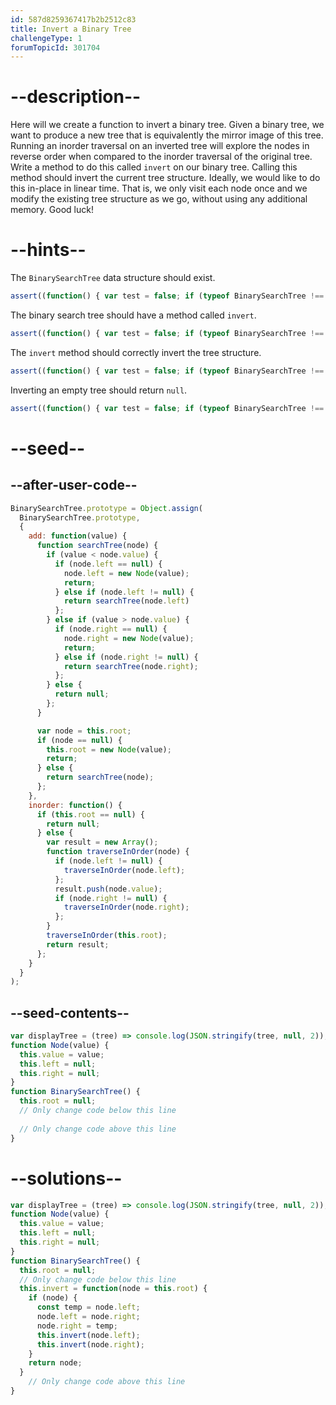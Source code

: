 ```yaml
---
id: 587d8259367417b2b2512c83
title: Invert a Binary Tree
challengeType: 1
forumTopicId: 301704
---
```


# --description--

Here will we create a function to invert a binary tree. Given a binary tree, we want to produce a new tree that is equivalently the mirror image of this tree. Running an inorder traversal on an inverted tree will explore the nodes in reverse order when compared to the inorder traversal of the original tree. Write a method to do this called `invert` on our binary tree. Calling this method should invert the current tree structure. Ideally, we would like to do this in-place in linear time. That is, we only visit each node once and we modify the existing tree structure as we go, without using any additional memory. Good luck!

# --hints--

The `BinarySearchTree` data structure should exist.

```js
assert((function() { var test = false; if (typeof BinarySearchTree !== 'undefined') { test = new BinarySearchTree() }; return (typeof test == 'object')})());
```

The binary search tree should have a method called `invert`.

```js
assert((function() { var test = false; if (typeof BinarySearchTree !== 'undefined') { test = new BinarySearchTree() } else { return false; }; return (typeof test.invert == 'function')})());
```

The `invert` method should correctly invert the tree structure.

```js
assert((function() { var test = false; if (typeof BinarySearchTree !== 'undefined') { test = new BinarySearchTree() } else { return false; }; if (typeof test.invert !== 'function') { return false; }; test.add(4); test.add(1); test.add(7); test.add(87); test.add(34); test.add(45); test.add(73); test.add(8); test.invert(); return test.inorder().join('') == '877345348741'; })());
```

Inverting an empty tree should return `null`.

```js
assert((function() { var test = false; if (typeof BinarySearchTree !== 'undefined') { test = new BinarySearchTree() } else { return false; }; if (typeof test.invert !== 'function') { return false; }; return (test.invert() == null); })());
```

# --seed--

## --after-user-code--

```js
BinarySearchTree.prototype = Object.assign(
  BinarySearchTree.prototype,
  {
    add: function(value) {
      function searchTree(node) {
        if (value < node.value) {
          if (node.left == null) {
            node.left = new Node(value);
            return;
          } else if (node.left != null) {
            return searchTree(node.left)
          };
        } else if (value > node.value) {
          if (node.right == null) {
            node.right = new Node(value);
            return;
          } else if (node.right != null) {
            return searchTree(node.right);
          };
        } else {
          return null;
        };
      }

      var node = this.root;
      if (node == null) {
        this.root = new Node(value);
        return;
      } else {
        return searchTree(node);
      };
    },
    inorder: function() {
      if (this.root == null) {
        return null;
      } else {
        var result = new Array();
        function traverseInOrder(node) {
          if (node.left != null) {
            traverseInOrder(node.left);
          };
          result.push(node.value);
          if (node.right != null) {
            traverseInOrder(node.right);
          };
        }
        traverseInOrder(this.root);
        return result;
      };
    }
  }
);
```

## --seed-contents--

```js
var displayTree = (tree) => console.log(JSON.stringify(tree, null, 2));
function Node(value) {
  this.value = value;
  this.left = null;
  this.right = null;
}
function BinarySearchTree() {
  this.root = null;
  // Only change code below this line
  
  // Only change code above this line
}
```

# --solutions--

```js
var displayTree = (tree) => console.log(JSON.stringify(tree, null, 2));
function Node(value) {
  this.value = value;
  this.left = null;
  this.right = null;
}
function BinarySearchTree() {
  this.root = null;
  // Only change code below this line
  this.invert = function(node = this.root) {
    if (node) {
      const temp = node.left;
      node.left = node.right;
      node.right = temp;
      this.invert(node.left);
      this.invert(node.right);
    }
    return node;
  }
    // Only change code above this line
}
```
